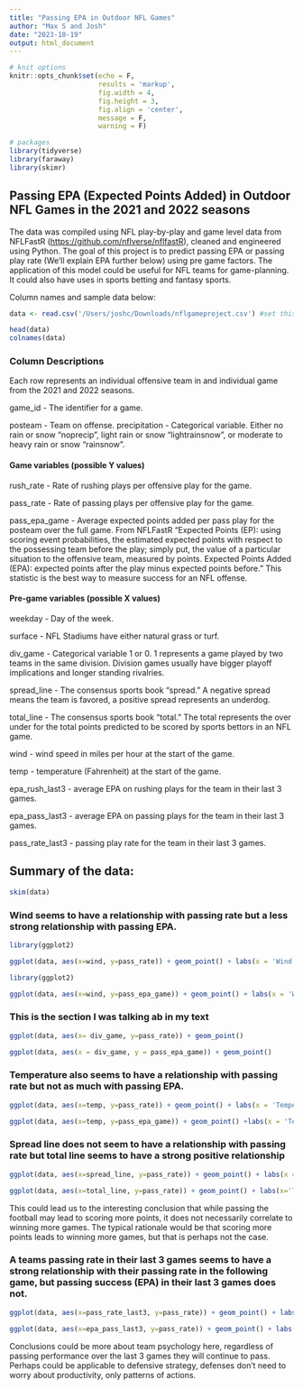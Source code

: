 ---
title: "Passing EPA in Outdoor NFL Games"
author: "Max S and Josh"
date: "2023-10-19"
output: html_document
---

```{r setup, include=FALSE}
# knit options
knitr::opts_chunk$set(echo = F,
                      results = 'markup',
                      fig.width = 4,
                      fig.height = 3,
                      fig.align = 'center',
                      message = F,
                      warning = F)

# packages
library(tidyverse)
library(faraway)
library(skimr)
```

## Passing EPA (Expected Points Added) in Outdoor NFL Games in the 2021 and 2022 seasons

The data was compiled using NFL play-by-play and game level data from NFLFastR (<https://github.com/nflverse/nflfastR>), cleaned and engineered using Python. The goal of this project is to predict passing EPA or passing play rate (We'll explain EPA further below) using pre game factors. The application of this model could be useful for NFL teams for game-planning. It could also have uses in sports betting and fantasy sports.

Column names and sample data below:

```{r, echo=F}
data <- read.csv('/Users/joshc/Downloads/nflgameproject.csv') #set this to the proper location

head(data)
colnames(data)
```

### Column Descriptions

Each row represents an individual offensive team in and individual game from the 2021 and 2022 seasons.

game_id - The identifier for a game.

posteam - Team on offense. precipitation - Categorical variable. Either no rain or snow "noprecip", light rain or snow "lightrainsnow", or moderate to heavy rain or snow "rainsnow".

#### Game variables (possible Y values)

rush_rate - Rate of rushing plays per offensive play for the game.

pass_rate - Rate of passing plays per offensive play for the game.

pass_epa_game - Average expected points added per pass play for the posteam over the full game. From NFLFastR "Expected Points (EP): using scoring event probabilities, the estimated expected points with respect to the possessing team before the play; simply put, the value of a particular situation to the offensive team, measured by points. Expected Points Added (EPA): expected points after the play minus expected points before." This statistic is the best way to measure success for an NFL offense.

#### Pre-game variables (possible X values)

weekday - Day of the week.

surface - NFL Stadiums have either natural grass or turf.

div_game - Categorical variable 1 or 0. 1 represents a game played by two teams in the same division. Division games usually have bigger playoff implications and longer standing rivalries.

spread_line - The consensus sports book "spread." A negative spread means the team is favored, a positive spread represents an underdog.

total_line - The consensus sports book "total." The total represents the over under for the total points predicted to be scored by sports bettors in an NFL game.

wind - wind speed in miles per hour at the start of the game.

temp - temperature (Fahrenheit) at the start of the game.

epa_rush_last3 - average EPA on rushing plays for the team in their last 3 games.

epa_pass_last3 - average EPA on passing plays for the team in their last 3 games.

pass_rate_last3 - passing play rate for the team in their last 3 games.

## Summary of the data:

```{r}
skim(data)
```




### Wind seems to have a relationship with passing rate but a less strong relationship with passing EPA.

```{r, echo=FALSE}
library(ggplot2)

ggplot(data, aes(x=wind, y=pass_rate)) + geom_point() + labs(x = 'Wind Speed (MPH)', y = 'Passing Play Percentage')

```

```{r, echo=FALSE}
library(ggplot2)

ggplot(data, aes(x=wind, y=pass_epa_game)) + geom_point() + labs(x = 'Wind Speed (MPH)', y = 'Passing EPA')

```

### This is the section I was talking ab in my text
```{r}
ggplot(data, aes(x= div_game, y=pass_rate)) + geom_point()

ggplot(data, aes(x = div_game, y = pass_epa_game)) + geom_point()
```

### Temperature also seems to have a relationship with passing rate but not as much with passing EPA.

```{r, echo=FALSE}

ggplot(data, aes(x=temp, y=pass_rate)) + geom_point() + labs(x = 'Temperature in Fahrenheit', y = 'Passing Play Percentage')

```

```{r, echo=FALSE}

ggplot(data, aes(x=temp, y=pass_epa_game)) + geom_point() +labs(x = 'Temperature in Fahrenheit', y = 'Passing EPA')

```

### Spread line does not seem to have a relationship with passing rate but total line seems to have a strong positive relationship
```{r, echo=FALSE}

ggplot(data, aes(x=spread_line, y=pass_rate)) + geom_point() + labs(x = 'Spread Line', y= 'Passing Play Percentage')

```

```{r, echo=FALSE}

ggplot(data, aes(x=total_line, y=pass_rate)) + geom_point() + labs(x='Total Predicted Points', y = 'Passing Play Percentage' )

```
This could lead us to the interesting conclusion that while passing the football may lead to scoring more points, it does not necessarily correlate to winning more games. The typical rationale would be that scoring more points leads to winning more games, but that is perhaps not the case.

### A teams passing rate in their last 3 games seems to have a strong relationship with their passing rate in the following game, but passing success (EPA) in their last 3 games does not.
```{r, echo=FALSE}

ggplot(data, aes(x=pass_rate_last3, y=pass_rate)) + geom_point() + labs(x = 'Passing Play Percentage (Previous 3 Games)', y = 'Passing Play Percentage')

```

```{r, echo=FALSE}

ggplot(data, aes(x=epa_pass_last3, y=pass_rate)) + geom_point() + labs(x = 'Passing EPA (Previous 3 Games)', y = 'Passing Play Percentage')

```
Conclusions could be more about team psychology here, regardless of passing performance over the last 3 games they will continue to pass. Perhaps could be applicable to defensive strategy, defenses don't need to worry about productivity, only patterns of actions.